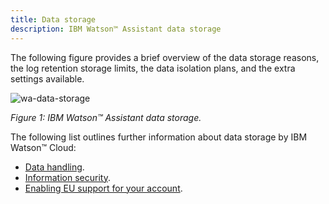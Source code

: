```yaml
---
title: Data storage
description: IBM Watson™ Assistant data storage
---
```


The following figure provides a brief overview of the data storage reasons, the log retention storage limits, the data isolation plans, and the extra settings available.

![wa-data-storage](../../images/wa-data-storage.png)

<Caption>

*Figure 1: IBM Watson™ Assistant data storage.*

</Caption>

The following list outlines further information about data storage by IBM Watson™ Cloud:

* [Data handling](https://cloud.ibm.com/apidocs/assistant-v2#data-handling).
* [Information security](https://cloud.ibm.com/docs/assistant?topic=assistant-information-security).
* [Enabling EU support for your account](https://cloud.ibm.com/docs/account?topic=account-eu-supported#eu-hipaa-supported).

